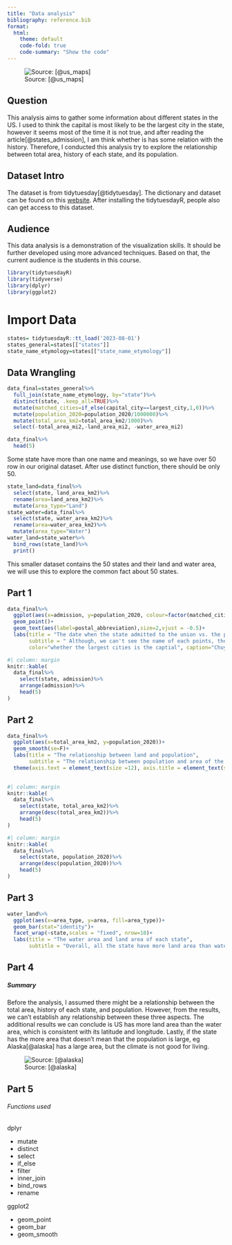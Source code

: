 ```yaml
---
title: "Data analysis"
bibliography: reference.bib
format:
  html:
    theme: default
    code-fold: true
    code-summary: "Show the code"
---
```



![Source: [@us_maps]](us_map.jpeg)

## Question
This analysis aims to gather some information about different states in the US. I used to think the capital is most likely to be the largest city in the state, however it seems most of the time it is not true, and after reading the article[@states_admission], I am think whether is has some relation with the history. Therefore, I conducted this analysis try to explore the relationship between total area, history of each state, and its population.

## Dataset Intro
The dataset is from tidytuesday[@tidytuesday]. The dictionary and dataset can be found on this [website](https://github.com/rfordatascience/tidytuesday/blob/master/data/2023/2023-08-01/readme.md).
After installing the tidytuesdayR, people also can get access to this dataset.

## Audience  
This data analysis is a demonstration of the visualization skills. It should be further developed using more advanced techniques. Based on that, the current audience is the students in this course.

::: {#about-block}

```r
library(tidytuesdayR)
library(tidyverse)
library(dplyr)
library(ggplot2)
```


# Import Data

```r
states= tidytuesdayR::tt_load('2023-08-01')
states_general=states[["states"]]
state_name_etymology=states[["state_name_etymology"]]
```
:::

## Data Wrangling
```r
data_final=states_general%>%
  full_join(state_name_etymology, by="state")%>%
  distinct(state, .keep_all=TRUE)%>%
  mutate(matched_cities=if_else(capital_city==largest_city,1,0))%>%
  mutate(population_2020=population_2020/1000000)%>%
  mutate(total_area_km2=total_area_km2/1000)%>%
  select(-total_area_mi2,-land_area_mi2, -water_area_mi2)

data_final%>%
  head(5)
```

::: {.callout-tip}
Some state have more than one name and meanings, so we have over 50 row in our original dataset. After use distinct function, there should be only 50.
:::

```r
state_land=data_final%>%
  select(state, land_area_km2)%>%
  rename(area=land_area_km2)%>%
  mutate(area_type="Land")
state_water=data_final%>%
  select(state, water_area_km2)%>%
  rename(area=water_area_km2)%>%
  mutate(area_type="Water")
water_land=state_water%>%
  bind_rows(state_land)%>%
  print()
```

::: {.callout-note}
This smaller dataset contains the 50 states and their land and water area, we will use this to explore the common fact about 50 states.
:::

## Part 1
```r
data_final%>%
  ggplot(aes(x=admission, y=population_2020, colour=factor(matched_cities)))+
  geom_point()+
  geom_text(aes(label=postal_abbreviation),size=2,vjust = -0.5)+
  labs(title = "The date when the state admitted to the union vs. the population",
       subtitle = " Although, we can't see the name of each points, there is no relationship between the date the state admitted to the union. Also whether the capital is the largest city has no correlation with the population", x="The date when the state admitted to the union.", y="The population of state in 2020(in million)", 
       color="whether the largest cities is the captial", caption="Chuyi Sun")

```

```r
#| column: margin
knitr::kable(
  data_final%>%
    select(state, admission)%>%
    arrange(admission)%>%
    head(5)
)
```

## Part 2

```r
data_final%>%
  ggplot(aes(x=total_area_km2, y=population_2020))+
  geom_smooth(se=F)+  
  labs(title = "The relationship between land and population",
       subtitle = "The relationship between population and area of the state is not a strict linear relationship", x="total area in thounds km2", y="total poplation(in million)", caption = "Chuyi Sun")+
  theme(axis.text = element_text(size =12), axis.title = element_text(size = 14))
  
```

```r
#| column: margin
knitr::kable(
  data_final%>%
    select(state, total_area_km2)%>%
    arrange(desc(total_area_km2))%>%
    head(5)
)
```

```r
#| column: margin
knitr::kable(
  data_final%>%
    select(state, population_2020)%>%
    arrange(desc(population_2020))%>%
    head(5)
)
```


## Part 3
```r

water_land%>%
  ggplot(aes(x=area_type, y=area, fill=area_type))+
  geom_bar(stat="identity")+
  facet_wrap(~state,scales = "fixed", nrow=10)+
  labs(title = "The water area and land area of each state",
       subtitle = "Overall, all the state have more land area than water area. Alaska has the largest land area and water area", x="the type of area", y="area in thounds km2", caption = "Chuyi Sun")


```

## Part 4 

##### Summary 

Before the analysis, I assumed there might be a relationship between the total area, history of each state, and population. However, from the results, we can't establish any relationship between these three aspects. The additional results we can conclude is US has more land area than the water area, which is  consistent with its latitude and longitude. Lastly, if the state has the more area that doesn't mean that the population is large, eg Alaska[@alaska] has a large area, but the climate is not good for living.

![Source: [@alaska]](Alaska.jpeg)

## Part 5

###### Functions used

dplyr

- mutate
- distinct
- select
- if_else
- filter
- inner_join
- bind_rows
- rename

ggplot2 

- geom_point
- geom_bar
- geom_smooth

